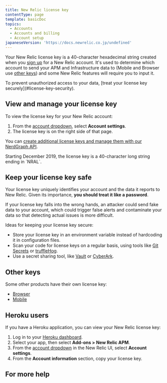 ```yaml
---
title: New Relic license key
contentType: page
template: basicDoc
topics:
  - Accounts
  - Accounts and billing
  - Account setup
japaneseVersion: 'https://docs.newrelic.co.jp/undefined'
---
```


Your New Relic license key is a 40-character hexadecimal string created when you [sign up](/docs/subscriptions/creating-your-new-relic-account) for a New Relic account. It's used to determine which account to send your APM and Infrastructure data to (Mobile and Browser use [other keys](#other-keys)) and some New Relic features will require you to input it.

<Callout variant="important">
  To prevent unauthorized access to your data, [treat your license key securely](#license-key-security).
</Callout>

## View and manage your license key

To view the license key for your New Relic account:

1. From the [account dropdown](/docs/accounts-partnerships/education/getting-started-new-relic/glossary#account-dropdown), select **Account settings**.
2. The license key is on the right side of that page.

You can [create additional license keys and manage them with our NerdGraph API](/docs/apis/nerdgraph/examples/use-nerdgraph-manage-license-keys-personal-api-keys).

<Callout variant="important">
  Starting December 2019, the license key is a 40-character long string ending in `NRAL`.
</Callout>

## Keep your license key safe

Your license key uniquely identifies your account and the data it reports to New Relic. Given its importance, **you should treat it like a password**.

If your license key falls into the wrong hands, an attacker could send fake data to your account, which could trigger false alerts and contaminate your data so that detecting actual issues is more difficult.

Ideas for keeping your license key secure:

* Store your license key in an environment variable instead of hardcoding it in configuration files.
* Scan your code for license keys on a regular basis, using tools like [Git Secrets](https://github.com/awslabs/git-secrets) or [truffleHog](https://github.com/dxa4481/truffleHog).
* Use a secret sharing tool, like [Vault](https://www.vaultproject.io/) or [CyberArk](https://www.cyberark.com/).

## Other keys

Some other products have their own license key:

* [Browser](/docs/browser/new-relic-browser/configuration/copy-browser-monitoring-license-key-app-id)
* [Mobile](/docs/mobile-monitoring/new-relic-mobile/maintenance/viewing-your-application-token)

## Heroku users

If you have a Heroku application, you can view your New Relic license key:

1. Log in to your [Heroku dashboard](https://dashboard.heroku.com).
2. Select your app, then select **Add-ons > New Relic APM**.
3. From the [account dropdown](/docs/accounts-partnerships/education/getting-started-new-relic/glossary#account-dropdown) in the New Relic UI, select **Account settings**.
4. From the **Account information** section, copy your license key.

## For more help

